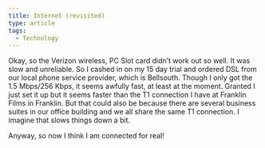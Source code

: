 ```yaml
---
title: Internet (revisited)
type: article
tags:
  - Technology
---
```


Okay, so the Verizon wireless, PC Slot card didn’t work out so well. It was slow and unreliable. So I cashed in on my 15 day trial and ordered DSL from our local phone service provider, which is Bellsouth. Though I only got the 1.5 Mbps/256 Kbps, it seems awfully fast, at least at the moment. Granted I just set it up but it seems faster than the T1 connection I have at Franklin Films in Franklin. But that could also be because there are several business suites in our office building and we all share the same T1 connection. I imagine that slows things down a bit.

Anyway, so now I think I am connected for real!
